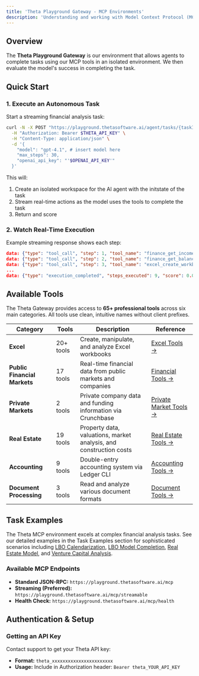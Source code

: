 ```yaml
---
title: 'Theta Playground Gateway - MCP Environments'
description: 'Understanding and working with Model Context Protocol (MCP) environments in the Theta Playground Gateway'
---
```



## Overview

The **Theta Playground Gateway** is our environment that allows agents to complete tasks using our MCP tools in an isolated environment. We then evaluate the model's success in completing the task.

## Quick Start

### 1. Execute an Autonomous Task

Start a streaming financial analysis task:

```bash
curl -N -X POST "https://playground.thetasoftware.ai/agent/tasks/{taskID}/execute/stream" \
  -H "Authorization: Bearer $THETA_API_KEY" \
  -H "Content-Type: application/json" \
  -d '{
    "model": "gpt-4.1", # insert model here
    "max_steps": 30,
    "openai_api_key": "'$OPENAI_API_KEY'"
  }'
```

This will:
1. Create an isolated workspace for the AI agent with the initstate of the task
2. Stream real-time actions as the model uses the tools to complete the task
3. Return and score

### 2. Watch Real-Time Execution

Example streaming response shows each step:
```json
data: {"type": "tool_call", "step": 1, "tool_name": "finance_get_income_statements", "arguments": {"ticker": "WMT", "period": "quarterly", "limit": 4}}
data: {"type": "tool_call", "step": 2, "tool_name": "finance_get_balance_sheets", "arguments": {"ticker": "WMT", "period": "quarterly", "limit": 4}}
data: {"type": "tool_call", "step": 3, "tool_name": "excel_create_workbook", "arguments": {"filepath": "Walmart_Calendarized_Financials.xlsx"}}
...
data: {"type": "execution_completed", "steps_executed": 9, "score": 0.0}

```

## Available Tools

The Theta Gateway provides access to **65+ professional tools** across six main categories. All tools use clean, intuitive names without client prefixes.

| Category | Tools | Description | Reference |
|----------|-------|-------------|-----------|
| **Excel** | 20+ tools | Create, manipulate, and analyze Excel workbooks | [Excel Tools →](/excel-tools) |
| **Public Financial Markets** | 17 tools | Real-time financial data from public markets and companies | [Financial Tools →](/financial-tools) |
| **Private Markets** | 2 tools | Private company data and funding information via Crunchbase | [Private Market Tools →](/private-market-tools) |
| **Real Estate** | 19 tools | Property data, valuations, market analysis, and construction costs | [Real Estate Tools →](/real-estate-tools) |
| **Accounting** | 9 tools | Double-entry accounting system via Ledger CLI | [Accounting Tools →](/accounting-tools) |
| **Document Processing** | 3 tools | Read and analyze various document formats | [Document Tools →](/document-tools) |


## Task Examples

The Theta MCP environment excels at complex financial analysis tasks. See our detailed examples in the Task Examples section for sophisticated scenarios including [LBO Calendarization](/calendarization-example), [LBO Model Completion](/lbo-model-example), [Real Estate Model](/real-estate-model-example), and [Venture Capital Analysis](/venture-capital-example).

### Available MCP Endpoints

- **Standard JSON-RPC:** `https://playground.thetasoftware.ai/mcp`
- **Streaming (Preferred):** `https://playground.thetasoftware.ai/mcp/streamable`
- **Health Check:** `https://playground.thetasoftware.ai/mcp/health`

## Authentication & Setup

### Getting an API Key

Contact support to get your Theta API key:
- **Format:** `theta_xxxxxxxxxxxxxxxxxxxxxxx`
- **Usage:** Include in Authorization header: `Bearer theta_YOUR_API_KEY`